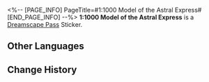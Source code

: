 <%-- [PAGE_INFO]
PageTitle=#1:1000 Model of the Astral Express#
[END_PAGE_INFO] --%>
{{Stub|Location information}}
{{Item Infobox
|id          = 223109
|image       = Dreamscape Pass Sticker 1-1000 Model of the Astral Express.png
|type        = Dreamscape Pass Sticker
|invCategory = 
|rarity      = 4
|effect      = 
|description = Digital stickers that can be used to decorate the pages of the Dreamtour Handbook. They come in many different styles.
}}
{{Description|There is no 1:1000 Pom-Pom in the car.}}
'''1:1000 Model of the Astral Express''' is a [[Dreamscape Pass]] Sticker.

==Other Languages==
{{Other Languages
|en   = 1:1000 Model of the Astral Express
|zhs  = 1:1000星穹列车模型
|zht  = 1:1000星穹列車模型
|ja   = 1/1000の星穹列車の模型
|ko   = 1:1000 은하열차 모형
|es   = Modelo del Expreso Astral a escala 1:1000
|fr   = Maquette à l'échelle 1/1 000 de l'Astral Express
|ru   = Модель Звёздного экспресса в масштабе 1:1000
|th   = โมเดล Astral Express แบบ 1:1000
|vi   = Mô Hình Đội Tàu Astral 1:1000
|de   = 1:1000 Modell des Astralexpresses
|id   = Model Astral Express 1:1000
|pt   = Modelo em Escala 1:1000 do Expresso Astral
}}

==Change History==
{{Change History|2.0}}